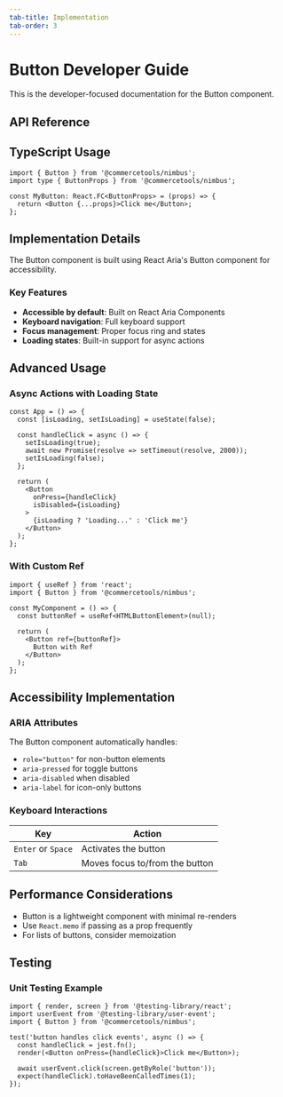 ```yaml
---
tab-title: Implementation
tab-order: 3
---
```


# Button Developer Guide

This is the developer-focused documentation for the Button component.

## API Reference

<PropsTable id="Button" />

## TypeScript Usage

```tsx
import { Button } from '@commercetools/nimbus';
import type { ButtonProps } from '@commercetools/nimbus';

const MyButton: React.FC<ButtonProps> = (props) => {
  return <Button {...props}>Click me</Button>;
};
```

## Implementation Details

The Button component is built using React Aria's Button component for accessibility.

### Key Features

- **Accessible by default**: Built on React Aria Components
- **Keyboard navigation**: Full keyboard support
- **Focus management**: Proper focus ring and states
- **Loading states**: Built-in support for async actions

## Advanced Usage

### Async Actions with Loading State

```jsx-live
const App = () => {
  const [isLoading, setIsLoading] = useState(false);

  const handleClick = async () => {
    setIsLoading(true);
    await new Promise(resolve => setTimeout(resolve, 2000));
    setIsLoading(false);
  };

  return (
    <Button
      onPress={handleClick}
      isDisabled={isLoading}
    >
      {isLoading ? 'Loading...' : 'Click me'}
    </Button>
  );
};
```

### With Custom Ref

```tsx
import { useRef } from 'react';
import { Button } from '@commercetools/nimbus';

const MyComponent = () => {
  const buttonRef = useRef<HTMLButtonElement>(null);

  return (
    <Button ref={buttonRef}>
      Button with Ref
    </Button>
  );
};
```

## Accessibility Implementation

### ARIA Attributes

The Button component automatically handles:

- `role="button"` for non-button elements
- `aria-pressed` for toggle buttons
- `aria-disabled` when disabled
- `aria-label` for icon-only buttons

### Keyboard Interactions

| Key | Action |
|-----|--------|
| `Enter` or `Space` | Activates the button |
| `Tab` | Moves focus to/from the button |

## Performance Considerations

- Button is a lightweight component with minimal re-renders
- Use `React.memo` if passing as a prop frequently
- For lists of buttons, consider memoization

## Testing

### Unit Testing Example

```tsx
import { render, screen } from '@testing-library/react';
import userEvent from '@testing-library/user-event';
import { Button } from '@commercetools/nimbus';

test('button handles click events', async () => {
  const handleClick = jest.fn();
  render(<Button onPress={handleClick}>Click me</Button>);

  await userEvent.click(screen.getByRole('button'));
  expect(handleClick).toHaveBeenCalledTimes(1);
});
```
